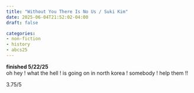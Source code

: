 ```yaml
---
title: "Without You There Is No Us / Suki Kim"
date: 2025-06-04T21:52:02-04:00
draft: false

categories:
- non-fiction
- history
- abcs25
---
```

**finished 5/22/25** \
oh hey ! what the hell ! is going on in north korea ! somebody ! help them !!

3.75/5
